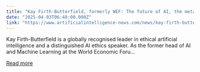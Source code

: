 ```yaml
---
title: "Kay Firth-Butterfield, formerly WEF: The future of AI, the metaverse and digital transformation"
date: "2025-04-03T06:48:00.000Z"
link: "https://www.artificialintelligence-news.com/news/kay-firth-butterfield-formerly-wef-the-future-of-ai-the-metaverse-and-digital-transformation/"
---
```


Kay Firth-Butterfield is a globally recognised leader in ethical artificial intelligence and a distinguished AI ethics speaker. As the former head of AI and Machine Learning at the World Economic Foru...

[Read more](https://www.artificialintelligence-news.com/news/kay-firth-butterfield-formerly-wef-the-future-of-ai-the-metaverse-and-digital-transformation/)

